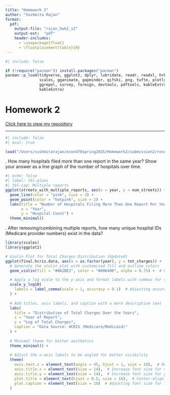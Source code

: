 ```yaml
---
title: "Homework 2"
author: "Sushmita Rajan"
format:
  pdf:
    output-file: "rajan_hwk2_s2"
    output-ext:  "pdf"
    header-includes:
      - \usepackage{float}
      - \floatplacement{table}{H}
---
```

```r
#| include: false

if (!require("pacman")) install.packages("pacman")
pacman::p_load(tidyverse, ggplot2, dplyr, lubridate, readr, readxl, hrbrthemes, fixest,
               scales, gganimate, gapminder, gifski, png, tufte, plotly, OECD,
               ggrepel, survey, foreign, devtools, pdftools, kableExtra, modelsummary,
               kableExtra)
```
# Homework 2

[Click here to view my repository](https://github.com/sarajan03/econ470spring2025/tree/main/Homework2)


\newpage 

---
```r
#| include: false
#| eval: true

load("/Users/sushmitarajan/econ470spring2025/Homework2/submission2/results/Hwk2_workspace.RData") 
```

\noindent 1. How many hospitals filed more than one report in the same year? Show your answer as a line graph of the number of hospitals over time. 


```r
#| echo: false
#| label: tbl-plans
#| tbl-cap: Multiple reports
ggplot(streets_with_multiple_reports, aes(x = year, y = num_streets)) +
  geom_line(color = "pink", size = 2) +
  geom_point(color = "hotpink", size = 2) +
  labs(title = "Number of Hospitals Filing More Than One Report Per Year",
       x = "Year",
       y = "Hospital Count") +
  theme_minimal()
```

\newpage 
\noindent 2. After removing/combining multiple reports, how many unique hospital IDs (Medicare provider numbers) exist in the data?

```r

library(scales)
library(ggplot2)

# Violin Plot for Total Charges Distribution (Updated)
ggplot(final.hcris.data, aes(x = as.factor(year), y = tot_charges)) + 
  # Generate the violin plot with customized fill and outline colors
  geom_violin(fill = "#8A2BE2", color = "#006400", alpha = 0.75) +  # Violet fill and dark green outline

  # Apply a log scale to the y-axis and format labels with commas for readability
  scale_y_log10(
    labels = label_comma(scale = 1, accuracy = 0.1)  # Adjusting accuracy for clearer labels
  ) + 
  
  # Add titles, axis labels, and caption with a more descriptive text
  labs(
    title = "Distribution of Total Charges Over the Years",
    x = "Year of Report",
    y = "Log of Total Charges",
    caption = "Data Source: HCRIS (Medicare/Medicaid)"
  ) +
  
  # Minimal theme for better aesthetics
  theme_minimal() +
  
  # Adjust the x-axis labels to be angled for better visibility
  theme(
    axis.text.x = element_text(angle = 45, hjust = 1, size = 10),  # Rotate x-axis labels
    axis.title.x = element_text(size = 14),  # Increase font size for x-axis title
    axis.title.y = element_text(size = 14),  # Increase font size for y-axis title
    plot.title = element_text(hjust = 0.5, size = 16),  # Center-align and increase font size of the title
    plot.caption = element_text(size = 10)  # Adjusting font size for the caption
  )
```
